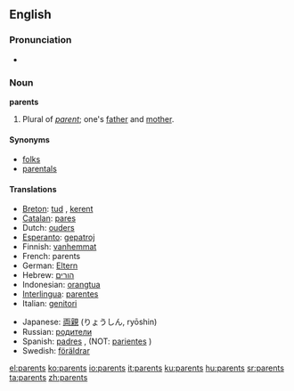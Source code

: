 ==English==

===Pronunciation===
*{{audio|en-us-parents.ogg|Audio (US)}}

===Noun===
'''parents''' {{p}}
# Plural of ''[[parent]]''; one's [[father]] and [[mother]].

====Synonyms====
*[[folks]]
*[[parentals]]

====Translations====
{{top}}
*[[Breton]]: [[tud]] {{p}}, [[kerent]] {{p}}
*[[Catalan]]: [[pares]] {{m}} {{p}}
*Dutch: [[ouders]] {{m}} {{p}}
*[[Esperanto]]: [[gepatroj]] {{p}}
*Finnish: [[vanhemmat]] {{p}}
*French: parents {{m}} {{p}}
*German: [[Eltern]] {{m}} {{p}}
*Hebrew: [[הורים]] {{m}} {{p}}
*Indonesian: [[orangtua]]
*[[Interlingua]]: [[parentes]]
*Italian: [[genitori]] {{m}} {{p}}
{{mid}}
*Japanese: [[両親]] (りょうしん, ryōshin)
*Russian: [[родители]] {{p}}
*Spanish: [[padres]] {{m}} {{p}}, (NOT: [[pariente]]s {{m}} {{p}})
*Swedish: [[föräldrar]] {{p}}
{{bottom}}

[[el:parents]]
[[ko:parents]]
[[io:parents]]
[[it:parents]]
[[ku:parents]]
[[hu:parents]]
[[sr:parents]]
[[ta:parents]]
[[zh:parents]]